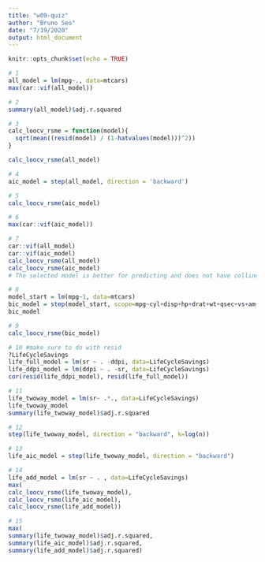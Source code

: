 ```yaml
---
title: "w09-quiz"
author: "Bruno Seo"
date: "7/19/2020"
output: html_document
---
```


```r
knitr::opts_chunk$set(echo = TRUE)
```


```r
# 1
all_model = lm(mpg~., data=mtcars)
max(car::vif(all_model))
```


```r
# 2
summary(all_model)$adj.r.squared
```


```r
# 3
calc_loocv_rsme = function(model){
  sqrt(mean((resid(model) / (1-hatvalues(model)))^2))
}

calc_loocv_rsme(all_model)
```

```r
# 4
aic_model = step(all_model, direction = 'backward')
```

```r
# 5
calc_loocv_rsme(aic_model)
```

```r
# 6
max(car::vif(aic_model))
```

```r
# 7
car::vif(all_model)
car::vif(aic_model)
calc_loocv_rsme(all_model)
calc_loocv_rsme(aic_model)
# The selected model is better for predicting and does not have collinearity issue
```

```r
# 8
model_start = lm(mpg~1, data=mtcars)
bic_model = step(model_start, scope=mpg~cyl+disp+hp+drat+wt+qsec+vs+am+gear+carb, direction='forward', k=log(n))
bic_model
```

```r
# 9
calc_loocv_rsme(bic_model)
```

```r
# 10 #make sure to do with resid
?LifeCycleSavings
life_full_model = lm(sr ~ . -ddpi, data=LifeCycleSavings)
life_ddpi_model = lm(ddpi ~ . -sr, data=LifeCycleSavings)
cor(resid(life_ddpi_model), resid(life_full_model))
```

```r
# 11
life_twoway_model = lm(sr~ .*., data=LifeCycleSavings)
life_twoway_model
summary(life_twoway_model)$adj.r.squared
```

```r
# 12
step(life_twoway_model, direction = "backward", k=log(n))
```

```r
# 13
life_aic_model = step(life_twoway_model, direction = "backward")
```

```r
# 14
life_add_model = lm(sr ~ . , data=LifeCycleSavings)
max(
calc_loocv_rsme(life_twoway_model),
calc_loocv_rsme(life_aic_model),
calc_loocv_rsme(life_add_model))
```


```r
# 15
max(
summary(life_twoway_model)$adj.r.squared,
summary(life_aic_model)$adj.r.squared,
summary(life_add_model)$adj.r.squared)
```
